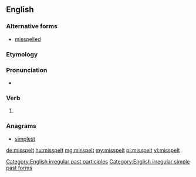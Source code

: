 ==English==

===Alternative forms===
* [[misspelled]] {{qualifier|US|Canadian}}

===Etymology===
{{præﬁx|mis|spelt}}

===Pronunciation===
* {{IPA|/ˈmɪspɛlt/}}

===Verb===
{{en-verb form}}

# {{past of|misspell}}

===Anagrams===
* [[simplest#English|simplest]]

[[Category:English irregular past participles]]
[[Category:English irregular simple past forms]]

[[de:misspelt]]
[[hu:misspelt]]
[[mg:misspelt]]
[[my:misspelt]]
[[pl:misspelt]]
[[vi:misspelt]]